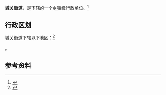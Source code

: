 {{中国乡级行政区|62/09/21/001/000}}

'''城关街道'''，是{{PRC admin/fullname|62/09/21/001/000|3}}下辖的一个[[乡镇|乡镇]]级行政单位。<ref>{{PRC admin/ref sgc|{{PRC admin/parent|62/09/21/001/000}}}}</ref>

== 行政区划 ==

城关街道下辖以下地区：<ref>{{PRC admin/ref sgc|62/09/21/001/000}}</ref>

{{PRC admin/children|62/09/21/001/000}}。

== 参考资料 ==

{{reflist}}

{{行政区划小作品}}
{{PRC admin/navcat|62/09/21/001/000}}